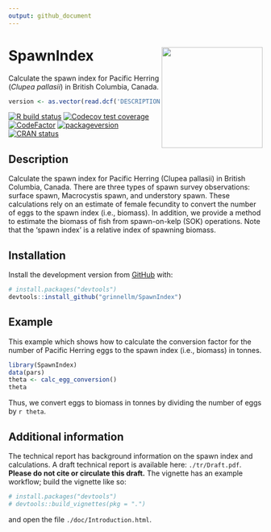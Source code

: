 ```yaml
---
output: github_document
---
```


<!-- README.md is generated from README.Rmd. Please edit that file -->

# SpawnIndex <img src='man/sticker/sticker.png' align="right" height="200"/>

Calculate the spawn index for Pacific Herring (*Clupea pallasii*) in British Columbia, Canada.

```r
version <- as.vector(read.dcf('DESCRIPTION')[, 'Version'])
```

<!-- badges: start -->
[![R build status](https://github.com/grinnellm/SpawnIndex/workflows/R-CMD-check/badge.svg)](https://github.com/grinnellm/SpawnIndex/actions)
[![Codecov test coverage](https://codecov.io/gh/grinnellm/SpawnIndex/branch/master/graph/badge.svg)](https://codecov.io/gh/grinnellm/SpawnIndex)
[![CodeFactor](https://github.com/grinnellm/SpawnIndex/workflows/lint/badge.svg)](https://github.com/grinnellm/SpawnIndex/actions)
[![packageversion](https://img.shields.io/badge/Package%20version-`r version`-orange.svg?style=flat-square)](commits/master)
[![CRAN status](https://www.r-pkg.org/badges/version/SpawnIndex)](https://CRAN.R-project.org/package=SpawnIndex)
<!-- badges: end -->

## Description

Calculate the spawn index for Pacific Herring (Clupea pallasii) in British Columbia, Canada.
There are three types of spawn survey observations:
surface spawn, Macrocystis spawn, and understory spawn.
These calculations rely on an estimate of female fecundity to
convert the number of eggs to the spawn index (i.e., biomass).
In addition, we provide a method to estimate the biomass of fish from spawn-on-kelp (SOK) operations.
Note that the 'spawn index' is a relative index of spawning biomass.

## Installation

Install the development version from [GitHub](https://github.com/) with:

```r
# install.packages("devtools")
devtools::install_github("grinnellm/SpawnIndex")
```

## Example

This example which shows how to calculate the conversion factor for
the number of Pacific Herring eggs to
the spawn index (i.e., biomass) in tonnes.

```r
library(SpawnIndex)
data(pars)
theta <- calc_egg_conversion()
theta
```

Thus, we convert eggs to biomass in tonnes by
dividing the number of eggs by `r theta`.

## Additional information

The technical report has background information on the spawn index and calculations.
A draft technical report is available here: `./tr/Draft.pdf`.
**Please do not cite or circulate this draft.**
The vignette has an example workflow; build the vignette like so:

```r
# install.packages("devtools")
# devtools::build_vignettes(pkg = ".")
```

and open the file `./doc/Introduction.html`.
